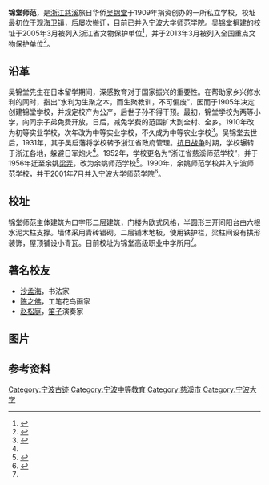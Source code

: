 {{文物保护单位
| 级别 = 全国
| 名称 = 锦堂学校旧址
| 图片 = Jintang School Site, 2014-11-23 03.JPG
| 编号 = 7-1729-5-122
| 分类 = 近现代重要史迹及代表性建筑
| 时代 = 1909年
| 所在 = [[浙江省|浙江省]][[慈溪市|慈溪市]]
| 登录 = 2013年3月
| Cat = 浙江全国重点文物保护单位
}}
'''锦堂师范'''，是[[浙江|浙江]][[慈溪|慈溪]]旅日华侨[[吴锦堂|吴锦堂]]于1909年捐资创办的一所私立学校，校址最初位于[[观海卫镇|观海卫镇]]，后屡次搬迁，目前已并入[[宁波大学|宁波大学]]师范学院。吴锦堂捐建的校址于2005年3月被列入浙江省文物保护单位<ref name="main">{{cite web|url=http://www.yueyao.com/news/open.asp?id=945|title=锦堂学校旧址|publisher=慈溪市博物馆|date=2006-06-05|accessdate=2010-09-18|deadurl=yes|archiveurl=https://web.archive.org/web/20131004235037/http://www.yueyao.com/news/open.asp?id=945|archivedate=2013-10-04}}</ref>，并于2013年3月被列入全国重点文物保护单位<ref>{{cite web|url=http://news.cnnb.com.cn/system/2013/06/10/007749946.shtml|title=慈溪锦堂学校旧址列入第七批全国重点文保单位|publisher=中国宁波网|date=2013-06-10|accessdate=2013-10-03}}</ref>。

== 沿革 ==
吴锦堂先生在日本留学期间，深感教育对于国家振兴的重要性。在帮助家乡兴修水利的同时，指出“水利为生聚之本，而生聚教训，不可偏废”，因而于1905年决定创建锦堂学校，并规定校产为公产，后世子孙不得干预。最初，锦堂学校为两等小学，向同宗子弟免费开放，日后，减免学费的范围扩大到全村、全乡。1910年改为初等实业学校，次年改为中等实业学校，不久成为中等农业学校<ref>{{cite journal zh |last= |first= |authorlink=马文 |coauthors= |year=2002 |month= |title=华侨巨子吴锦堂 |journal=今日浙江 |volume= |issue=05 |pages= |id= |url= |accessdate= 2010-11-14 |quote= }}</ref>。吴锦堂去世后，1931年，其子吴启藩将学校转予浙江省政府管理。[[抗日战争|抗日战争]]时期，学校辗转于浙江各地，躲避日军炮火<ref name="main" />。1952年，学校更名为“浙江省慈溪师范学校”，并于1956年迁至余姚[[梁弄|梁弄]]，改为余姚师范学校<ref>{{cite web|url=http://jtzg.cixiedu.net/news_show.asp?id=83|title=大事记|publisher=慈溪市锦堂高级职业中学|date=2012-10-29|accessdate=2013-10-03}}{{Dead link|date=2018年7月 |bot=InternetArchiveBot |fix-attempted=yes }}</ref>。1990年，余姚师范学校并入宁波师范学校，并于2001年7月并入[[宁波大学|宁波大学]]师范学院<ref>{{cite web|url=http://ndxy.nbu.edu.cn/info/1031/1167.htm|title=宁波师范学校历史简介|publisher=宁波大学校友总会秘书处|date=2013-04-24|accessdate=2013-10-03|deadurl=yes|archiveurl=https://web.archive.org/web/20131004224508/http://ndxy.nbu.edu.cn/info/1031/1167.htm|archivedate=2013-10-04}}</ref>。

== 校址 ==
锦堂师范主体建筑为口字形二层建筑，门楼为欧式风格，半圆形三开间阳台由六根水泥大柱支撑。墙体采用青砖错砌。二层铺木地板，使用铁护栏，梁柱间设有拱形装饰，屋顶铺设小青瓦。目前校址为锦堂高级职业中学所用<ref name="main" />。

== 著名校友 ==
* [[沙孟海|沙孟海]]，书法家
* [[陈之佛|陈之佛]]，工笔花鸟画家
* [[赵松庭|赵松庭]]，[[笛子|笛子]]演奏家

== 图片 ==
{{Gallery
|width = 200px
|File:Jintang School Site, 2014-11-23 01.JPG|全国重点文物保护单位碑
|File:Jintang School Site, 2014-11-23 07.JPG|半圆形阳台
|File:Jintang School Site, 2014-11-23 17.JPG|校名门额
|File:Jintang School Site, 2014-11-23 18.JPG|天井
|File:Jintang School Site, 2014-11-23 05.JPG|建筑转角
|File:Jintang School Site, 2014-11-23 14.JPG|一层长廊
|File:Jintang School Site, 2014-11-23 16.JPG|二层长廊和立柱
}}

== 参考资料 ==
{{commonscat|Jintang School Site}}
{{reflist|2}}

{{浙江全国重点文物保护单位}}
{{coord|30|11|31|N|121|25|57|E|display=title}}
{{DEFAULTSORT:Jintangshifan}}
[[Category:宁波古迹|Category:宁波古迹]]
[[Category:宁波中等教育|Category:宁波中等教育]]
[[Category:慈溪市|Category:慈溪市]]
[[Category:宁波大学|Category:宁波大学]]